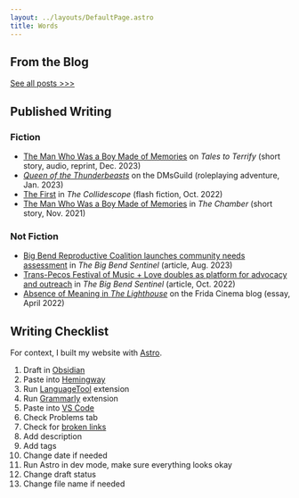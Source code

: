 ```yaml
---
layout: ../layouts/DefaultPage.astro
title: Words
---
```



## From the Blog

<RecentPosts collectionName="blog" sort="date" count="3" />

[See all posts >>>](/blog/)

## Published Writing

### Fiction

- [The Man Who Was a Boy Made of Memories](https://talestoterrify.com/episodes/619-z-j-garcia-samuel-feldstein/) on _Tales to Terrify_ (short story, audio, reprint, Dec. 2023)
- [_Queen of the Thunderbeasts_](https://www.dmsguild.com/product/426630/Queen-of-the-Thunderbeasts?affiliate_id=1701028) on the DMsGuild (roleplaying adventure, Jan. 2023)
- [The First](https://thecollidescope.com/2022/10/16/the-first/) in _The Collidescope_ (flash fiction, Oct. 2022)
- [The Man Who Was a Boy Made of Memories](https://thechambermagazine.com/2021/11/12/the-man-who-was-a-boy-made-of-memories-science-fiction-horror-by-samuel-feldstein/) in _The Chamber_ (short story, Nov. 2021)

### Not Fiction

- [Big Bend Reproductive Coalition launches community needs assessment](https://bigbendsentinel.com/2023/08/09/big-bend-reproductive-coalition-launches-community-needs-assessment-with-inaugural-town-hal/?mc_cid=b24b0bb606) in _The Big Bend Sentinel_ (article, Aug. 2023)
- [Trans-Pecos Festival of Music + Love doubles as platform for advocacy and outreach](https://bigbendsentinel.com/2022/10/05/trans-pecos-festival-of-music-love-doubles-as-platform-for-advocacy-and-outreach/) in _The Big Bend Sentinel_ (article, Oct. 2022)
- [Absence of Meaning in _The Lighthouse_](https://thefridacinema.org/film-criticism/absence-of-meaning-the-lighthouse/) on the Frida Cinema blog (essay, April 2022)

## Writing Checklist

For context, I built my website with [Astro](https://astro.build/).

1. Draft in [Obsidian](https://obsidian.md/)
2. Paste into [Hemingway](https://hemingwayapp.com/)
3. Run [LanguageTool](https://languagetool.org/) extension
4. Run [Grammarly](https://www.grammarly.com/) extension
5. Paste into [VS Code](https://code.visualstudio.com/)
6. Check Problems tab
7. Check for [broken links](https://marketplace.visualstudio.com/items?itemName=BillDietrich.linkcheckerhtml)
8. Add description
9. Add tags
10. Change date if needed
11. Run Astro in dev mode, make sure everything looks okay
12. Change draft status
13. Change file name if needed

